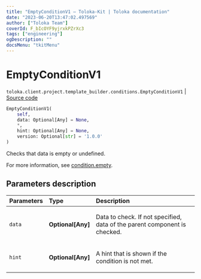 ```yaml
---
title: "EmptyConditionV1 — Toloka-Kit | Toloka documentation"
date: "2023-06-20T13:47:02.497569"
author: ["Toloka Team"]
coverId: F_bIcOYF9yjrxkPZrXc3
tags: ["engineering"]
ogDescription: ""
docsMenu: "tkitMenu"
---
```


# EmptyConditionV1

`toloka.client.project.template_builder.conditions.EmptyConditionV1` | [Source code](https://github.com/Toloka/toloka-kit/blob/v1.2.0/src/client/project/template_builder/conditions.py#L115)

```python
EmptyConditionV1(
    self,
    data: Optional[Any] = None,
    *,
    hint: Optional[Any] = None,
    version: Optional[str] = '1.0.0'
)
```

Checks that data is empty or undefined.

For more information, see [condition.empty](/docs/template-builder/reference/condition.empty).

## Parameters description

| Parameters | Type | Description |
| :----------| :----| :-----------|
`data`|**Optional\[Any\]**|<p>Data to check. If not specified, data of the parent component is checked.</p>
`hint`|**Optional\[Any\]**|<p>A hint that is shown if the condition is not met.</p>